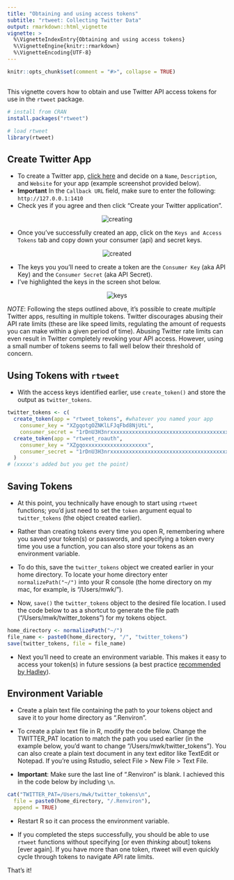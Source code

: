 ```yaml
---
title: "Obtaining and using access tokens"
subtitle: "rtweet: Collecting Twitter Data"
output: rmarkdown::html_vignette
vignette: >
  %\VignetteIndexEntry{Obtaining and using access tokens}
  %\VignetteEngine{knitr::rmarkdown}
  %\VignetteEncoding{UTF-8}
---
```


```r
knitr::opts_chunk$set(comment = "#>", collapse = TRUE)
```

##

This vignette covers how to obtain and use Twitter API 
access tokens for use in the `rtweet` package.

``` r
# install from CRAN
install.packages("rtweet")

# load rtweet
library(rtweet)
```

## Create Twitter App

- To create a Twitter app, [click here](https://apps.twitter.com/) 
and decide on a `Name`, `Description`, and `Website` for your app (example screenshot provided below).
- **Important** In the `Callback URL` field, make sure to enter the following: `http://127.0.0.1:1410`
- Check yes if you agree and then click "Create your Twitter application".

<p align="center">
<img src="files/creating.png" alt="creating">
</p>

- Once you've successfully created an app, click on the `Keys and Access Tokens` tab and copy down your consumer (api) and secret keys.

<p align="center">
<img src="files/created.png" alt="created">
</p>

- The keys you you'll need to create a token are the
`Consumer Key` (aka API Key) and the `Consumer Secret` (aka API Secret).
- I've highlighted the keys in the screen shot below.

<p align="center">
<img src="files/keys.png" alt="keys">
</p>


*NOTE*: Following the steps outlined above, it's possible to create *multiple* 
Twitter apps, resulting in multiple tokens. Twitter discourages 
abusing their API rate limits (these are like speed limits, 
regulating the amount of requests you can make within a given period 
of time). Abusing Twitter rate limits can even result in Twitter 
completely revoking your API access. However, using a small 
number of tokens seems to fall well below their threshold of concern.

## Using Tokens with `rtweet`

- With the access keys identified earlier, use `create_token()` and store the output as `twitter_tokens`.

``` r
twitter_tokens <- c(
  create_token(app = "rtweet_tokens", #whatever you named your app
    consumer_key = "XZgqotgOZNKlLFJqFbd8NjUtL",
    consumer_secret = "1rDnU3H3nrxxxxxxxxxxxxxxxxxxxxxxxxxxxxxxxxxxxxxxxx"), 
  create_token(app = "rtweet_roauth",
    consumer_key = "XZgqoxxxxxxxxxxxxxxxxxxxx",
    consumer_secret = "1rDnU3H3nrxxxxxxxxxxxxxxxxxxxxxxxxxxxxxxxxxxxxxxxx")
  )
# (xxxxx's added but you get the point)
```

## Saving Tokens

- At this point, you technically have enough to start using `rtweet` functions;
you'd just need to set the `token` argument equal to `twitter_tokens` 
(the object created earlier). 

- Rather than creating tokens every time you open R, 
remembering where you saved your token(s) or passwords, and 
specifying a token every time you use a function, 
you can also store your tokens as an environment variable.

- To do this, save the `twitter_tokens` object we created earlier in your 
home directory. To locate your home directory enter 
`normalizePath("~/")` into your R console (the home directory on 
my mac, for example, is "/Users/mwk/"). 

- Now, `save()` the `twitter_tokens` object to the desired file location.
I used the code below to as a shortcut to generate the file path 
("/Users/mwk/twitter_tokens") for my tokens object.

```r
home_directory <- normalizePath("~/")
file_name <- paste0(home_directory, "/", "twitter_tokens")
save(twitter_tokens, file = file_name)
```

- Next you'll need to create an environment variable. This makes 
it easy to access your token(s) in future sessions (a best practice 
[recommended by Hadley](https://github.com/hadley/httr/blob/master/vignettes/api-packages.Rmd)).

## Environment Variable

- Create a plain text file containing the path to your tokens object 
and save it to your home directory as ".Renviron".



- To create a plain text file in R, modify the code below. Change the 
TWITTER_PAT location to match the path you used earlier (in the 
example below, you'd want to change "/Users/mwk/twitter_tokens"). 
You can also create a plain text document in any text editor like 
TextEdit or Notepad. If you're using Rstudio, select File > 
New File > Text File. 

- **Important**: Make sure the last line of ".Renviron" is blank. I 
achieved this in the code below by including `\n`.

``` r
cat("TWITTER_PAT=/Users/mwk/twitter_tokens\n", 
  file = paste0(home_directory, "/.Renviron"),
  append = TRUE)
```

- Restart R so it can process the environment variable. 

- If you completed the steps successfully,
you should be able to use `rtweet` functions without specifying 
[or even *thinking* about] tokens [ever again]. 
If you have more than one token, rtweet will even quickly 
cycle through tokens to navigate API rate limits.

That's it!

